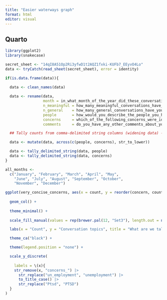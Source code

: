 ```yaml
---
title: "Easier waterways graph"
format: html
editor: visual
---
```


## Quarto

```r
library(ggplot2)
library(snakecase)

secret_sheet <- "14qI8A51Op2Ri3yfwD1t2AQZ1fxki-KUFb7_EEyvO4Lo"
data <- tryCatch(read_sheet(secret_sheet), error = identity)

if(is.data.frame(data)){
  
  data <- clean_names(data)

  data <- rename(data,
                 month = in_what_month_of_the_year_did_these_conversations_take_place,
                 n_meaningful = how_many_meaningful_conversations_have_you_had_within_the_reporting_period,
                 n_general    = how_many_general_conversations_have_you_had_within_the_reporting_period,
                 people       = how_would_you_describe_the_people_you_have_spoken_to_please_tick_all_that_apply,
                 concerns     = which_of_the_following_concerns_were_identified_by_your_conversations,
                 comments     = do_you_have_any_other_comments_about_your_recent_interactions_that_you_would_like_to_share)

  ## Tally counts from comma-delimited string columns (widening data) ----------

  data <- mutate(data, across(c(people, concerns), str_to_lower))

  data <- tally_delimited_string(data, people)
  data <- tally_delimited_string(data, concerns)
}

all_months <-
  c("January", "February", "March", "April", "May",
    "June", "July", "August", "September", "October",
    "November", "December")
```

```r
ggplot(very_concise_concerns, aes(x = count, y = reorder(concern, count), fill = concern)) +
  
  geom_col() +
  
  theme_minimal() +
  
  scale_fill_manual(values = rep(brewer.pal(12, "Set3"), length.out = nrow            (very_concise_concerns))) +

  labs(x = "Count", y = "Conversation topics", title = "What are we talking about?") +

  theme_ca("black") +

  theme(legend.position = "none") +

  scale_y_discrete(
  
    labels = \(x){
    str_remove(x, "concerns_") |> 
      str_replace("un_employment", "unemployment") |> 
      to_title_case() |> 
      str_replace("Ptsd", "PTSD")
  }
)
```
